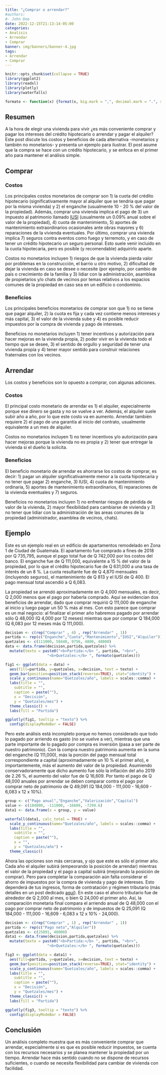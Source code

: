 ```yaml
---
title: "¿Comprar o arrendar?"
#authors:
#- John Doe
date: 2022-12-15T21:13:14-05:00
categories:
- Analisis
- Arrendar
- Comprar
banner: img/banners/banner-4.jpg
tags:
- Arrendar
- Comprar
---
```


```r
knitr::opts_chunk$set(collapse = TRUE)
library(ggplot2)
library(readxl)
library(plotly)
library(waterfalls)
```

```r
formato <- function(x) {format(x, big.mark = ",", decimal.mark = ".", scientific = FALSE, nsmall = 0)}
```

<head>
  <link rel="stylesheet" href="applause-button.css" />
  <script src="applause-button.js"></script>
</head>

## Resumen

A la hora de elegir una vivienda para vivir ¿es más conveniente comprar y pagar los intereses del crédito hipotecario o arrendar y pagar el alquiler? Este post discute los costos y beneficios de cada alternativa -monetarios y también no monetarios- y presenta un ejemplo para ilustrar. El post asume que la compra se hace con un crédito hipotecario, y se enfoca en el primer año para mantener el análisis simple.

## Comprar

### Costos

Los principales costos monetarios de comprar son 1) la cuota del crédito hipotecario (significativamente mayor al alquiler que se tendría que pagar por la misma vivienda) y 2) el enganche (usualmente 10 - 20 % del valor de la propiedad). Además, comprar una vivienda implica el pago de 3) un impuesto al patrimonio llamado [IUSI](http://localhost:4321/glosario/glosario/#iusi) (usualmente un 0.09% anual sobre el valor de la propiedad), 4) cuota de mantenimiento, 5) aportes de mantenimiento extraordinarios ocasionales ante obras mayores y 6) reparaciones de la vivienda eventuales. Por último, comprar una vivienda implica 7) seguros contra eventos como fuego y terremoto, y en caso de tener un crédito hipotecario un seguro personal. Esto suele venir incluido en la cuota hipotecaria, pero es posible (y recomendable) adquirirlo aparte.

Costos no monetarios incluyen 1) riesgos de que la vivienda pierda valor por problemas en la construcción, el barrio u otro motivo, 2) dificultad de dejar la vivienda en caso se desee o necesite (por ejemplo, por cambio de país o crecimiento de la familia y 3) lidiar con la administración, asamblea de propietarios y/o chats de vecinos por temas relativos a los espacios comunes de la propiedad en caso sea en un edificio o condominio.

### Beneficios

Los principales beneficios monetarios de comprar son que 1) no se tiene que pagar alquiler, 2) la cuota es fija y cada vez contiene menos intereses y más capital, 3) el valor de la vivienda sube y 4) es posible reducir impuestos por la compra de vivienda y pago de intereses.

Beneficios no monetarios incluyen 1) tener incentivos y autorización para hacer mejoras en la vivienda propia, 2) poder vivir en la vivienda todo el tiempo que se desee, 3) el sentido de orgullo y seguridad de tener una vivienda propia y 4) tener mayor sentido para construir relaciones fraternales con los vecinos.

## Arrendar

Los costos y beneficios son lo opuesto a comprar, con algunas adiciones.

### Costos

El principal costo monetario de arrendar es 1) el alquiler, especialmente porque ese dinero se gasta y no se vuelve a ver. Además, el alquiler suele subir año a año, por lo que este costo va en aumento. Arrendar también requiere 2) el pago de una garantía al inicio del contrato, usualmente equivalente a un mes de alquiler. 

Costos no monetarios incluyen 1) no tener incentivos y/o autorización para hacer mejoras porque la vivienda no es propia y 2) tener que entregar la vivienda si el dueño la solicita.

### Beneficios

El beneficio monetario de arrendar es ahorrarse los costos de comprar, es decir: 1) pagar un alquiler significativamente menor a la cuota hipotecaria y no tener que pagar 2) enganche, 3) IUSI, 4) cuota de mantenimiento ordinaria, 5) aportes de mantenimiento extraordinarios, 6) reparaciones de la vivienda eventuales y 7) seguros.

Beneficios no monetarios incluyen 1) no enfrentar riesgos de pérdida de valor de la vivienda, 2) mayor flexibilidad para cambiarse de vivienda y 3) no tener que lidiar con la administración de las areas comunes de la propiedad (administrador, asamblea de vecinos, chats).

## Ejemplo

Este es un ejemplo real en un edificio de apartamentos remodelado en Zona 1 de Ciudad de Guatemala. El apartamento fue comprado a fines de 2018 por Q 735,795, aunque el pago total fue de Q 742,000 por los costos del banco. El enganche fue de Q 111,000, equivalente a 15 % del valor de la propiedad, por lo que el crédito hipotecario fue de Q 631,000 a una tasa de interés de un 8 %. La cuota resultante fue de Q 4,870 mensuales (incluyendo seguros), el mantenimiento de Q 813 y el IUSI de Q 400. El pago mensual total ascendió a Q 6,083.

La propiedad se arrendó aproximadamente en Q 4,000 mensuales, es decir, Q 2,000 menos que el pago por haberla comprado. Aquí se evidencian dos beneficios de arrendar, dado que comprar requirió Q 111,000 de enganche al inicio y luego pagar un 50 % más al mes. Con esto parece que comprar es un mal negocio: al finalizar el primer año habremos pagado por arrendar sólo Q 48,000 (Q 4,000 por 12 meses) mientras que por comprar Q 184,000 (Q 6,083 por 12 meses más Q 111,000).

```r
decision <- c(rep("Comprar" , 4) , rep("Arrendar" , 1))
partida <- rep(c("Enganche","Cuota","Mantenimiento","IUSI","Alquiler"))
quetzales <- c(111000, 58440, 9756, 4800, 48000)
data <- data.frame(decision,partida,quetzales) %>% 
  mutate(texto = paste0("<b>Partida:</b> ", partida, "<br>",
                   "<b>Quetzales:</b> ", formato(quetzales)))

fig1 <- ggplot(data = data) +
  aes(fill=partida, y=quetzales, x=decision, text = texto) + 
  geom_bar(position=position_stack(reverse=TRUE), stat="identity") +
  scale_y_continuous(name="Quetzales/año", labels = scales::comma) +
  labs(title = "",
    subtitle = "",
    caption = paste(""),
    x = "Decisión",
    y = "Quetzales/mes") +
  theme_classic() +
  labs(fill = "Partida")

ggplotly(fig1, tooltip = "texto") %>% 
  config(displayModeBar = FALSE)

```

Pero este análisis está incompleto porque no hemos considerado que todo lo pagado por arriendo es gasto (no se vuelve a ver), mientras que una parte importante de lo pagado por compra es inversión (pasa a ser parte de nuestro patrimonio). Con la compra nuestro patrimonio aumenta en la suma del enganche (Q 111,000), más la porción del pago mensual total correspondiente a capital (aproximadamente un 10 % el primer año), e importantemente, más el aumento del valor de la propiedad. Asumiendo conservadoramente que dicho aumento fue sólo la inflación del año 2019 de 2.26 %, el aumento del valor fue de Q 16,609. Por tanto el pago de Q 48,000 anuales por arrendar se deben comparar contra el pago por comprar neto de patrimonio de Q 49,091 (Q 184,000 - 111,000 - 16,609 - 6,083 x 12 x 10%).

```r
group <- c("Pago anual","Enganche","Valorización","Capital")
value <- c(184000, -111000, -16609, -7299.6)
data1 <- data.frame(x = group, y = value) 

waterfall(data1, calc_total = TRUE) +
  scale_y_continuous(name="Quetzales/año", labels = scales::comma) +
  labs(title = "",
    subtitle = "",
    caption = paste(""),
    x = "",
    y = "Quetzales/año") +
  theme_classic()
```

Ahora las opciones son más cercanas, y ojo que este es sólo el primer año. Cada año el alquiler subirá (empeorando la posición de arrendar) mientras el valor de la propiedad y el pago a capital subirá (mejorando la posición de comprar). Pero para completar la comparación aún falta considerar el ahorro de impuestos por la compra de vivienda y pago de intereses. Esto dependerá de tus ingresos, forma de contratación y régimen tributario (más detalles en un post dedicado [aquí](http://localhost:4321/glosario/glosario/#iusi)). En este caso el ahorro tributario fue de alrededor de Q 2,000 al mes, o bien Q 24,000 el primer año. Así, la comparación monetaria final compara el arriendo anual de Q 48,000 con el pago por comprar neto de patrimonio y de impuestos de Q 25,091 (Q 184,000 - 111,000 - 16,609 - 6,083 x 12 x 10% - 24,000).

```r
decision <- c(rep("Comprar" , 1) , rep("Arrendar" , 1))
partida <- rep(c("Pago neto","Alquiler"))
quetzales <- c(25091, 48000)
data1 <- data.frame(decision,partida,quetzales) %>% 
  mutate(texto = paste0("<b>Partida:</b> ", partida, "<br>",
                   "<b>Quetzales:</b> ", formato(quetzales)))

fig3 <- ggplot(data = data1) +
  aes(fill=partida, y=quetzales, x=decision, text = texto) + 
  geom_bar(position=position_stack(reverse=TRUE), stat="identity") +
  scale_y_continuous(name="Quetzales/año", labels = scales::comma) +
  labs(title = "",
    subtitle = "",
    caption = paste(""),
    x = "Decisión",
    y = "Quetzales/mes") +
  theme_classic() +
  labs(fill = "Partida")

ggplotly(fig3, tooltip = "texto") %>% 
  config(displayModeBar = FALSE)

```

## Conclusión

Un análisis completo muestra que es más conveniente comprar que arrendar, especialmente si es que es posible reducir impuestos, se cuenta con los recursos necesarios y se planea mantener la propiedad por un tiempo. Arrendar hace más sentido cuando no se dispone de recursos suficientes, o cuando se necesita flexibilidad para cambiar de vivienda con facilidad.


<div class="container">
  <applause-button style="width: 58px; height: 58px;"/>
</div>


<script src="https://utteranc.es/client.js"
        repo="benleiva/ladrillosyquetzales"
        issue-term="pathname"
        theme="github-light"
        crossorigin="anonymous"
        async>
</script>
